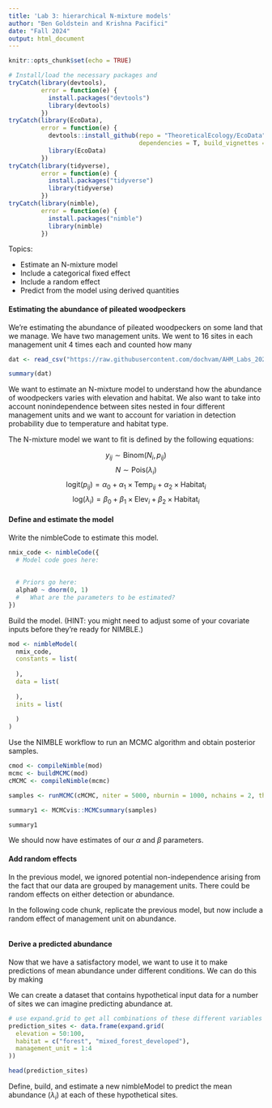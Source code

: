 ```yaml
---
title: 'Lab 3: hierarchical N-mixture models'
author: "Ben Goldstein and Krishna Pacifici"
date: "Fall 2024"
output: html_document
---
```


```r

knitr::opts_chunk$set(echo = TRUE)

# Install/load the necessary packages and 
tryCatch(library(devtools), 
         error = function(e) {
           install.packages("devtools")
           library(devtools)
         })
tryCatch(library(EcoData), 
         error = function(e) {
           devtools::install_github(repo = "TheoreticalEcology/EcoData", 
                                    dependencies = T, build_vignettes = T)
           library(EcoData)
         })
tryCatch(library(tidyverse), 
         error = function(e) {
           install.packages("tidyverse")
           library(tidyverse)
         })
tryCatch(library(nimble), 
         error = function(e) {
           install.packages("nimble")
           library(nimble)
         })

```

Topics:

 - Estimate an N-mixture model
 - Include a categorical fixed effect
 - Include a random effect
 - Predict from the model using derived quantities


#### Estimating the abundance of pileated woodpeckers

We're estimating the abundance of pileated woodpeckers on some land that
we manage. We have two management units. We went to 16 sites in each management unit 4 times each and counted how many 


```r
dat <- read_csv("https://raw.githubusercontent.com/dochvam/AHM_Labs_2024/main/3_Abundance/woodpecker_data.csv")

summary(dat)
```

We want to estimate an N-mixture model to understand how the abundance of woodpeckers varies with elevation and habitat. We also want to take into account nonindependence between sites nested in four different management units and we want to account for variation in detection probability due to temperature and habitat type.

The N-mixture model we want to fit is defined by the following equations:

$$y_{ij} \sim \text{Binom}(N_i, p_{ij})$$
$$N \sim \text{Pois}(\lambda_i)$$
$$\text{logit}(p_{ij}) = \alpha_0 + \alpha_1 \times \text{Temp}_{ij} + \alpha_2 \times \text{Habitat}_{i}$$
$$\text{log}(\lambda_{i}) = \beta_0 + \beta_1 \times \text{Elev}_{i} + \beta_2 \times \text{Habitat}_{i}$$


#### Define and estimate the model

Write the nimbleCode to estimate this model.

```r

nmix_code <- nimbleCode({
  # Model code goes here:
  
  
  # Priors go here:
  alpha0 ~ dnorm(0, 1)
  #   What are the parameters to be estimated?
})

```


Build the model. 
(HINT: you might need to adjust some of your covariate inputs before they're ready for NIMBLE.)

```r
mod <- nimbleModel(
  nmix_code,
  constants = list(
    
  ),
  data = list(
    
  ),
  inits = list( 
    
  )
)
```


Use the NIMBLE workflow to run an MCMC algorithm and obtain posterior samples.

```r
cmod <- compileNimble(mod)
mcmc <- buildMCMC(mod)
cMCMC <- compileNimble(mcmc)

samples <- runMCMC(cMCMC, niter = 5000, nburnin = 1000, nchains = 2, thin = 1)

summary1 <- MCMCvis::MCMCsummary(samples)

summary1
```

We should now have estimates of our $\alpha$ and $\beta$ parameters.


#### Add random effects

In the previous model, we ignored potential non-independence arising from the fact that our data are grouped by management units. There could be random effects on either detection or abundance.

In the following code chunk, replicate the previous model, but now include a random effect of management unit on abundance.

```r

```



#### Derive a predicted abundance 

Now that we have a satisfactory model, we want to use it to make predictions of mean abundance under different conditions. We can do this by making

We can create a dataset that contains hypothetical input data for a number of sites we can imagine predicting abundance at.

```r
# use expand.grid to get all combinations of these different variables
prediction_sites <- data.frame(expand.grid(
  elevation = 50:100,
  habitat = c("forest", "mixed_forest_developed"),
  management_unit = 1:4
))

head(prediction_sites)
```

Define, build, and estimate a new nimbleModel to predict the mean abundance ($\lambda_i$) at each of these hypothetical sites.

```r

```



